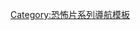 {{Navbox
| name = 月光光心慌慌系列
| title = [[月光光心慌慌系列電影|月光光心慌慌]]
| state = {{{state|autocollapse}}}
| listclass = hlist

|group1=电影
|list1=
* 《[[月光光心慌慌]]》（1978年）
* 《[[月光光心慌慌2]]》（1981年）
* 《{{link-en|月光光心慌慌3：巫法巫天|Halloween III: Season of the Witch}}》（1982年）
* 《{{link-en|月光光心慌慌4：煞回人間|Halloween 4: The Return of Michael Myers}}》（1988年）
* 《{{link-en|月光光心慌慌5：復仇夜|Halloween 5: The Revenge of Michael Myers}}》（1989年）
* 《{{link-en|月光光心慌慌6：黑色驚魂夜|Halloween: The Curse of Michael Myers}}》（1995年）
* 《{{link-en|H20：抓鬼節|Halloween H20: 20 Years Later}}》（1998年）
* 《{{link-en|戰慄On-Line|Halloween: Resurrection}}》（2002年）
* 《[[惡靈07 月光光心慌慌]]》（2007年）
* 《{{link-en|血染萬聖節|Halloween II (2009 film)}}》（2009年）
* 《[[月光光新慌慌]]》（2018年）
* 《[[月光光新慌慌：萬聖殺]]》（2021年）
* 《[[月光光新慌慌3]]》（2022年）

|group2={{link-en|月光光心慌慌角色列表|List of Halloween characters|角色}}
|list2=
* {{le|麥克·邁爾斯 (月光光心慌慌)|Michael Myers (Halloween)|麥克·邁爾斯}} 
* {{link-en|洛莉·史特羅德|Laurie Strode}}
* {{link-en|山繆·魯米斯|Samuel Loomis}}
* {{link-en|潔美·洛伊德|Jamie Lloyd}}
* {{link-en|安妮·布拉克特|Annie Brackett}}

|group3=遊戲
|list3=
* 《{{link-en|月光光心慌慌 (遊戲)|Halloween (video game)|月光光心慌慌}}》

}}<noinclude>
{{collapsible option}}
{{DEFAULTSORT:Halloween}}
[[Category:恐怖片系列導航模板]]
</noinclude>